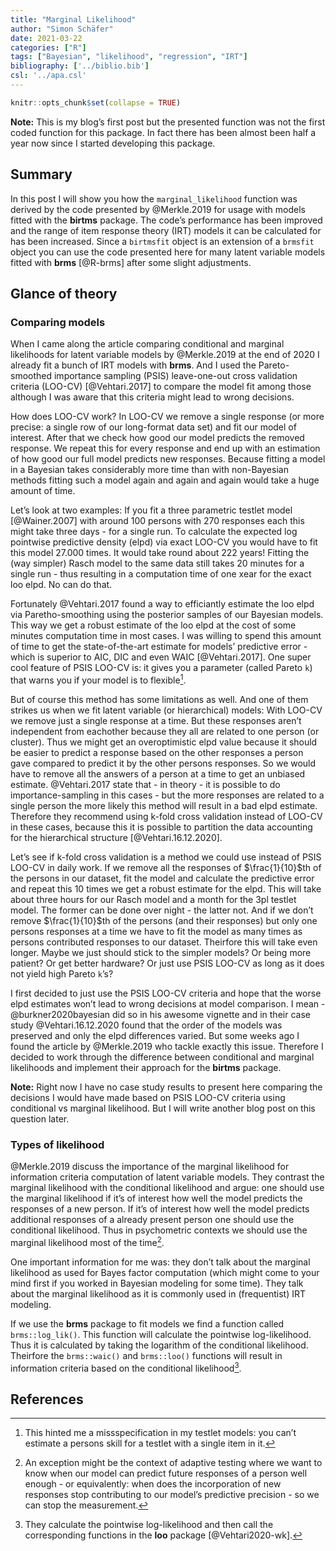 ```yaml
---
title: "Marginal Likelihood"
author: "Simon Schäfer"
date: 2021-03-22
categories: ["R"]
tags: ["Bayesian", "likelihood", "regression", "IRT"]
bibliography: ['../biblio.bib']
csl: '../apa.csl'
---
```


```r
knitr::opts_chunk$set(collapse = TRUE)
```

**Note:** This is my blog's first post but the presented function was not the first coded function for this package. In fact there has been almost been half a year now since I started developing this package.

## Summary

In this post I will show you how the `marginal_likelihood` function was derived by the code presented by @Merkle.2019 for usage with models fitted with the **birtms** package. The code's performance has been improved and the range of item response theory (IRT) models it can be calculated for has been increased. Since a `birtmsfit` object is an extension of a `brmsfit` object you can use the code presented here for many latent variable models fitted with **brms** [@R-brms] after some slight adjustments.

## Glance of theory

### Comparing models

When I came along the article comparing conditional and marginal likelihoods for latent variable models by @Merkle.2019 at the end of 2020 I already fit a bunch of IRT models with **brms**. And I used the Pareto-smoothed importance sampling (PSIS) leave-one-out cross validation criteria (LOO-CV) [@Vehtari.2017] to compare the model fit among those although I was aware that this criteria might lead to wrong decisions.

How does LOO-CV work? In LOO-CV we remove a single response (or more precise: a single row of our long-format data set) and fit our model of interest. After that we check how good our model predicts the removed response. We repeat this for every response and end up with an estimation of how good our full model predicts new responses. Because fitting a model in a Bayesian takes considerably more time than with non-Bayesian methods fitting such a model again and again and again would take a huge amount of time.

Let's look at two examples: If you fit a three parametric testlet model [@Wainer.2007] with around 100 persons with 270 responses each this might take three days - for a single run. To calculate the expected log pointwise predictive density (elpd) via exact LOO-CV you would have to fit this model 27.000 times. It would take round about 222 years! Fitting the (way simpler) Rasch model to the same data still takes 20 minutes for a single run - thus resulting in a computation time of one xear for the exact loo elpd. No can do that.

Fortunately @Vehtari.2017 found a way to efficiantly estimate the loo elpd via Paretho-smoothing using the posterior samples of our Bayesian models. This way we get a robust estimate of the loo elpd at the cost of some minutes computation time in most cases. I was willing to spend this amount of time to get the state-of-the-art estimate for models' predictive error - which is superior to AIC, DIC and even WAIC [@Vehtari.2017]. One super cool feature of PSIS LOO-CV is: it gives you a parameter (called Pareto `k`) that warns you if your model is to flexible^[This hinted me a missspecification in my testlet models: you can't estimate a persons skill for a testlet with a single item in it.].

But of course this method has some limitations as well. And one of them strikes us when we fit latent variable (or hierarchical) models: With LOO-CV we remove just a single response at a time. But these responses aren't independent from eachother because they all are related to one person (or cluster). Thus we might get an overoptimistic elpd value because it should be easier to predict a response based on the other responses a person gave compared to predict it by the other persons responses. So we would have to remove all the answers of a person at a time to get an unbiased estimate. @Vehtari.2017 state that - in theory - it is possible to do importance-sampling in this cases - but the more responses are related to a single person the more likely this method will result in a bad elpd estimate. Therefore they recommend using k-fold cross validation instead of LOO-CV in these cases, because this it is possible to partition the data accounting for the hierarchical structure [@Vehtari.16.12.2020].

Let's see if k-fold cross validation is a method we could use instead of PSIS LOO-CV in daily work. If we remove all the responses of $\frac{1}{10}$th of the persons in our dataset, fit the model and calculate the predictive error and repeat this 10 times we get a robust estimate for the elpd. This will take about three hours for our Rasch model and a month for the 3pl testlet model. The former can be done over night - the latter not. And if we don't remove $\frac{1}{10}$th of the persons (and their responses) but only one persons responses at a time we have to fit the model as many times as persons contributed responses to our dataset. Theirfore this will take even longer. Maybe we just should stick to the simpler models? Or being more patient? Or get better hardware? Or just use PSIS LOO-CV as long as it does not yield high Pareto `k`'s?

I first decided to just use the PSIS LOO-CV criteria and hope that the worse elpd estimates won't lead to wrong decisions at model comparison. I mean - @burkner2020bayesian did so in his awesome vignette and in their case study @Vehtari.16.12.2020 found that the order of the models was preserved and only the elpd differences varied. But some weeks ago I found the article by @Merkle.2019 who tackle exactly this issue. Therefore I decided to work through the difference between conditional and marginal likelihoods and implement their approach for the **birtms** package.

**Note:** Right now I have no case study results to present here comparing the decisions I would have made based on PSIS LOO-CV criteria using conditional vs marginal likelihood. But I will write another blog post on this question later. 

### Types of likelihood

@Merkle.2019 discuss the importance of the marginal likelihood for information criteria computation of latent variable models. They contrast the marginal likelihood with the conditional likelihood and argue: one should use the marginal likelihood if it's of interest how well the model predicts the responses of a new person. If it's of interest how well the model predicts additional responses of a already present person one should use the conditional likelihood. Thus in psychometric contexts we should use the marginal likelihood most of the time^[An exception might be the context of adaptive testing where we want to know when our model can predict future responses of a person well enough - or equivalently: when does the incorporation of new responses stop contributing to our model's predictive precision - so we can stop the measurement.].

One important information for me was: they don't talk about the marginal likelihood as used for Bayes factor computation (which might come to your mind first if you worked in Bayesian modeling for some time). They talk about the marginal likelihood as it is commonly used in (frequentist) IRT modeling.

If we use the **brms** package to fit models we find a function called `brms::log_lik()`. This function will calculate the pointwise log-likelihood. Thus it is calculated by taking the logarithm of the conditional likelihood. Theirfore the `brms::waic()` and `brms::loo()` functions will result in information criteria based on the conditional likelihood^[They calculate the pointwise log-likelihood and then call the corresponding functions in the **loo** package [@Vehtari2020-wk].].

## References



